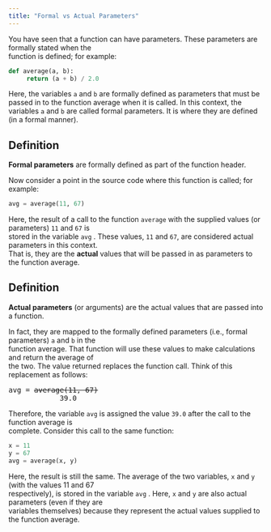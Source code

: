 ```yaml
---
title: "Formal vs Actual Parameters"
---
```

 

You have seen that a function can have parameters.  These parameters are formally stated when the    
function is defined; for example:   

```Python
def average(a, b):   
     return (a + b) / 2.0   
```

Here, the variables `a`  and `b`  are formally defined as parameters that must be passed in to the function average  when it is called.  In this context, the variables `a`  and `b` are called formal parameters. It is where they are defined (in a formal manner). 

:::{.callout-note}
## Definition
**Formal parameters** are formally defined as part of the function header.
:::

Now consider a point in the source code where this function is called; for example: 

```Python
avg = average(11, 67)
```

Here, the result of a call to the function `average` with the supplied values (or parameters) `11` and `67` is    
stored in the variable  `avg` .  These values, `11` and `67`, are considered actual parameters in this context.     
That is, they are the  **actual** values that will be passed in as parameters to the function average.  

:::{.callout-note}
## Definition
**Actual parameters** (or arguments) are the actual values that are passed into a function.
:::

In fact, they are mapped to the formally defined parameters (i.e., formal parameters)  `a`  and  `b`  in the    
function average. That function will use these values to make calculations and return the average of    
the two. The value returned replaces the function call. Think of this replacement as follows:   

<pre>
avg = <s>average(11, 67)</s> 
            39.0   
</pre>

Therefore, the variable  `avg` is assigned the value `39.0` after the call to the function  average  is    
complete.  Consider this call to the same function:  

```Python
x = 11   
y = 67   
avg = average(x, y)   
```

Here, the result is still the same.  The average of the two variables, `x`  and `y`  (with the values 11 and 67    
respectively), is stored in the variable `avg` .  Here, `x`  and `y`  are also actual parameters (even if they are    
variables themselves) because they represent the actual values supplied to the function average.   


